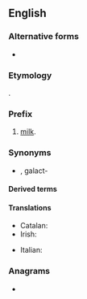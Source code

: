 {{also|lacto|lactó}}
==English==

===Alternative forms===
* {{l|en|lact-}} {{qualifier|without the connecting vowel}}

===Etymology===
{{der|en|la|lac||milk}}.

===Prefix===
{{en-prefix}}

# [[milk]].

===Synonyms===
* {{l|en|galacto-}}, galact-

====Derived terms====
{{prefixsee|en}}

====Translations====
{{trans-top|milk}}
* Catalan: {{t+|ca|lact-}}
* Irish: {{t|ga|lacht-}}
{{trans-mid}}
* Italian: {{t|it|latto-}}
{{trans-bottom}}

===Anagrams===
* {{anagrams|en|a=aclot|actol|octal|tlaco}}